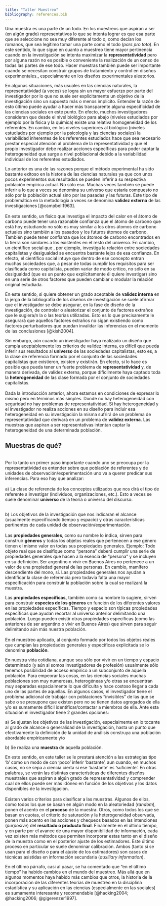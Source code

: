 ```yaml
---
title: "Taller Muestreo"
bibliography: references.bib
---
```


Una muestra es una parte de un todo. En los muestreos que aspiran a ser (en algún grado) representativos lo que se intenta lograr es que esa parte que se seleccione no sea muy diferente al todo o, como decían los romanos, que sea legítimo tomar una parte como el todo (*pars pro toto*). En este sentido, lo que sigue en cuanto a muestreo tiene mayor pertinencia cuando en la investigación se intenta maximizar la **representatividad** pero por alguna razón no es posible o conveniente la realización de un censo de todas las partes de ese todo. Hacer muestras también puede ser importante cuando se necesitan construir grupos de tratamiento y control en diseños experimentales., especialmente en los diseños experimentales aleatorios.

En algunas situaciones, más usuales en las ciencias naturales, la representatividad (a veces) se logra sin un mayor esfuerzo por parte del investigador por lo que no suele ser explícitamente un objetivo de la investigación sino un supuesto más o menos implícito. Entender la razón de esto último puede ayudar a hacer más transparente alguna especificidad de las ciencias sociales en este punto. En efecto, muchos investigadores consideran que desde el nivel biológico para abajo (niveles estudiados por ejemplo por la física y la química) existe una relativa homogeneidad de los referentes. En cambio, en los niveles superiores al biológico (niveles estudiados por ejemplo por la psicología y las ciencias sociales) la variabilidad inherentes de los referentes estudiados hace que sea necesario prestar especial atención al problema de la representatividad y que el propio investigador debe realizar acciones específicas para poder captar la heterogeneidad que surge a nivel poblacional debido a la variabilidad individual de los referentes estudiados.

Lo anterior es una de las razones porque el método experimental ha sido bastante exitoso en la historia de las ciencias naturales ya que con unos pocos experimentos sus resultados se pueden inferir a su respectiva población empírica actual. No sólo eso. Muchas veces también se puede inferir a lo que a veces se denomina su universo que estaría compuesto no sólo por la población actual sino por las pasadas y las futuras. Este tipo de problemática en la metodología a veces se denomina **validez externa** de las investigaciones [@campbell1963].\
\
En este sentido, un físico que investiga el impacto del calor en el átomo de carbono puede tener una razonable confianza que el átomo de carbono que está hoy estudiando no sólo es muy similar a los otros átomos de carbono actuales sino también a los pasados y los futuros átomos de carbono. También puede tener confianza que los átomos de carbono encontrados en la tierra son similares a los existentes en el resto del universo. En cambio, un científico social que , por ejemplo, investiga la relación entre sociedades capitalistas y desigualdad se encuentra bastante lejos de esa confianza. En efecto, el científico social intuye que dentro de ese concepto entran muchas sociedades que, a pesar de todas cumplir los requisitos para ser clasificada como capitalista, pueden variar de modo crítico, no sólo en su desigualdad (que es un punto que explícitamente él quiere investigar) sino en una serie de otros factores que pueden cambiar o modular la relación original estudiada.

En este sentido, si quiere obtener un grado aceptable de **validez interna** en la jerga de la bibliografía de los diseños de investigación se suele afirmar que el investigador se debe asegurar, en la fase de diseño de la investigación, de controlar o aleatorizar el conjunto de factores extraños que le sugiera/n la o las teorías utilizadas. Esto es lo que precisamente le asegurará que aquellos factores extraños no sigan existiendo como factores perturbadores que puedan invalidar las inferencias en el momento de las conclusiones [@kish2004].

Sin embargo, aún cuando un investigador haya realizado un diseño que cumpla aceptablemente los criterios de validez interna, es difícil que pueda inferir sus resultados al **universo** de las sociedades capitalistas, esto es, a la clase de referencia formado por el conjunto de las sociedades capitalistas que existieron, existen y existirán. En efecto, si lo hace es posible que pueda tener un fuerte problema de **representatividad** y, de manera derivada, de validez externa, porque difícilmente haya captado toda la **heterogeneidad** de las clase formada por el conjunto de sociedades capitalistas.\
\
Dada la introducción anterior, ahora estamos en condiciones de expresar lo mismo pero en términos más simples. Donde no hay heterogeneidad con seguridad no hay problemas de representatividad. Si hay heterogeneidad y el investigador no realiza acciones en su diseño para incluir esa heterogeneidad en su investigación la misma sufrirá de un problema de representatividad que derivará en un problema de **validez externa**. Las muestras que aspiran a ser representativas intentan captar la heterogeneidad de una determinada población.\

## Muestras de qué?

\
Por lo tanto un primer paso importante cuando uno se preocupa por la representatividad es entender sobre que población de referentes y de unidades de observación/experimentación uno va a querer predicar sus inferencias. Para eso hay que analizar: \
\
a) La clase de referencia de los conceptos utilizados que nos dirá el tipo de referente a investigar (individuos, organizaciones, etc.). Esto a veces se suele denominar **universo** de la teoría o universo del discurso.

\
b) Los objetivos de la investigación que nos indicaran el alcance (usualmente especificando tiempo y espacio) y otras características pertinentes de cada unidad de observación/experimentación.\
\
Las **propiedades generales**, como su nombre lo indica, sirven para construir **géneros** y todas los objetos reales que pertenecen a ese género tienen el mismo valor en todas sus propiedades generales. Ejemplo: Todo objeto real que se clasifique como "persona" deberá cumplir una serie de propiedades generales que hacen a la esencia de "persona" y se incluyen en su definición. Ser argentino o vivir en Buenos Aires no pertenece a un valor de una propiedad general de las personas. En cambio, mamífero descendiente del mono, sí. Las propiedades generales nos ayudan a identificar la clase de referencia pero todavía falta una mayor especificación para construir la población sobre la cual se realizará la muestra. 

Las **propiedades específicas,** también como su nombre lo sugiere**,** sirven para construir **especies de los géneros** en función de los diferentes valores en las propiedades específicas. Tiempo y espacio son típicas propiedades específicas que ayudan recortar al universo anterior delimitando una población. Luego pueden existir otras propiedades específicas (como las anteriores de ser argentino o vivir en Buenos Aires) que sirven para seguir delimitando aún más nuestra población. \
\
En el muestreo aplicado, al conjunto formado por todos los objetos reales que cumplan las propiedades generales y específicas explicitada se lo denomina **población**. 

En nuestra vida cotidiana, aunque sea sólo por vivir en un tiempo y espacio determinado (y aún si somos investigadores de profesión) usualmente sólo tenemos posibilidad de acceso empírico a un subconjunto de aquella población. Para empeorar las cosas, en las ciencias sociales muchas poblaciones son muy numerosas, heterogéneas y/o otras se encuentran muy separadas espacialmente lo que dificulta y hace costoso llegar a cada uno de las partes de aquellas. En algunos casos, el investigador tiene el problema adicional de trabajar con poblaciones "invisibles" de las que se sabe o se presupone que existen pero no se tienen datos agregados de ella y/o es sumamente difícil identificar/contactar a miembros de ella. Ante esta situación el investigador tiene 2 grandes opciones:

a\) Se ajustan los objetivos de las investigación, especialmente en lo tocante al grado de alcance o generalidad de la investigación, hasta un punto que efectivamente la definición de la unidad de análisis construya una población abordable empíricamente y/o

b\) Se realiza una **muestra** de aquella población.

En este sentido, en este taller se le prestará atención a las estrategias tipo ‘b’ como un modo de con ‘poco’ inferir ‘bastante’, aun cuando, en muchos casos, no se sepa a ciencia cierta si ese ‘bastante’ es ‘suficiente’. En otras palabras, se verán las distintas características de diferentes diseños muestrales que aspiran a algún grado de representatividad y comprender cual de ellos puede ser más idóneo en función de los objetivos y los datos disponibles de la investigación. \
\
Existen varios criterios para clasificar a las muestras. Algunos de ellos, como todos los que se basan en algún modo en la aleatoriedad (*random*), ponen el acento en el **proceso** de la muestra. Otros, como todos los que se basan en cuotas, el criterio de saturación y la heterogeneidad observada, ponen más acento en las acciones y chequeos basados en las intenciones (*purposive*) del **resultado o producto final**. Finalmente en el último tiempo, y en parte por el avance de una mayor disponibilidad de información, cada vez existen más métodos que permiten incorporar estas tanto en el diseño de la muestra como en el posterior ajuste de los estimadores. Este último proceso en particular se suele denominar calibración. Ambos (tanto si se usan para el diseño o para el ajuste de los estimadores) son casos de técnicas asistidas en información secundaria (*auxiliary information*).

En el último párrafo, casi al pasar, se ha comentado que "en el último tiempo" ha habido cambios en el mundo del muestreo. Más allá que en algunos momentos haya habido más cambios que otros, la historia de la incorporación de las diferentes teorías de muestreo en la disciplina estadística y su aplicación en las ciencias (especialmente en las sociales) es sumamente interesante y recomendable [@hacking2004; @hacking2006; @gigerenzer1997].
